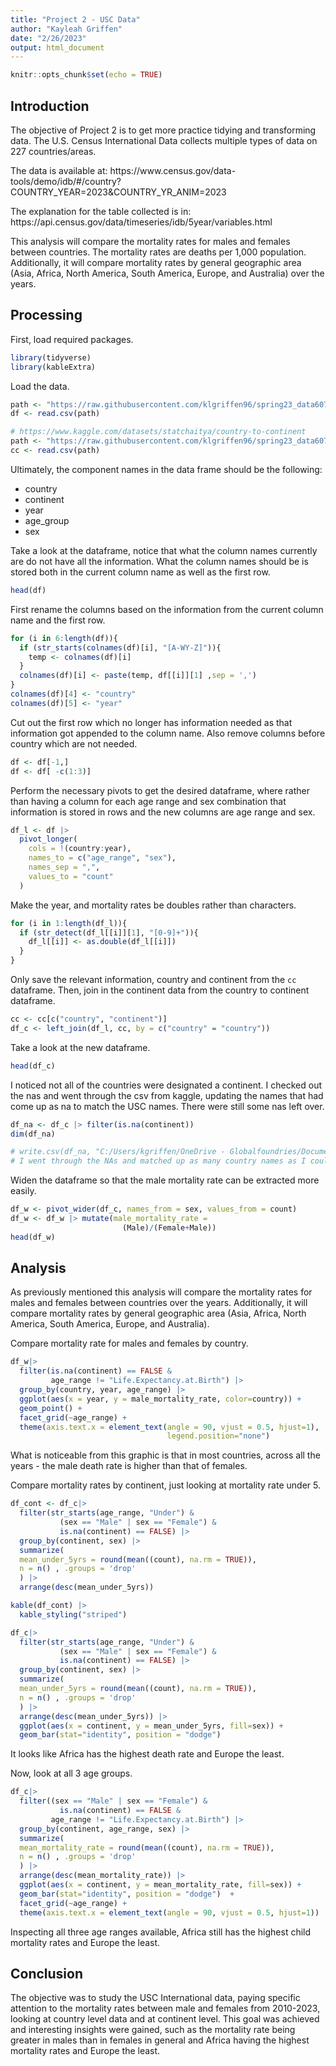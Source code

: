 ---
title: "Project 2 - USC Data"
author: "Kayleah Griffen"
date: "2/26/2023"
output: html_document
---

```{r setup, include=FALSE}
knitr::opts_chunk$set(echo = TRUE)
```

## Introduction

The objective of Project 2 is to get more practice tidying and transforming data. The U.S. Census International Data collects multiple types of data on 227 countries/areas. 

The data  is available at:
https://www.census.gov/data-tools/demo/idb/#/country?COUNTRY_YEAR=2023&COUNTRY_YR_ANIM=2023

The explanation for the table collected is in:
https://api.census.gov/data/timeseries/idb/5year/variables.html

This analysis will compare the mortality rates for males and females between countries. The mortality rates are deaths per 1,000 population. Additionally, it will compare mortality rates by general geographic area (Asia, Africa, North America, South America, Europe, and Australia) over the years.

## Processing

First, load required packages.

```{r, warning=FALSE, message=FALSE}
library(tidyverse)
library(kableExtra)
```

Load the data.

```{r}
path <- "https://raw.githubusercontent.com/klgriffen96/spring23_data607_proj2/main/usc_international_mortality_2010_23.csv"
df <- read.csv(path)

# https://www.kaggle.com/datasets/statchaitya/country-to-continent
path <- "https://raw.githubusercontent.com/klgriffen96/spring23_data607_proj2/main/countryContinent.csv"
cc <- read.csv(path)
```

Ultimately, the component names in the data frame should be the following: 

- country
- continent 
- year
- age_group
- sex

Take a look at the dataframe, notice that what the column names currently are do not have all the information. What the column names should be is stored both in the current column name as well as the first row.
```{r}
head(df)

```

First rename the columns based on the information from the current column name and the first row.

```{r}
for (i in 6:length(df)){
  if (str_starts(colnames(df)[i], "[A-WY-Z]")){
    temp <- colnames(df)[i]
  }
  colnames(df)[i] <- paste(temp, df[[i]][1] ,sep = ',')
}
colnames(df)[4] <- "country"
colnames(df)[5] <- "year"
```

Cut out the first row which no longer has information needed as that information got appended to the column name. Also remove columns before country which are not needed.

```{r}
df <- df[-1,]
df <- df[ -c(1:3)]
```

Perform the necessary pivots to get the desired dataframe, where rather than having a column for each age range and sex combination that information is stored in rows and the new columns are age range and sex.

```{r}
df_l <- df |> 
  pivot_longer(
    cols = !(country:year),
    names_to = c("age_range", "sex"), 
    names_sep = ",",
    values_to = "count"
  )
```

Make the year, and mortality rates be doubles rather than characters.
```{r}
for (i in 1:length(df_l)){
  if (str_detect(df_l[[i]][1], "[0-9]+")){
    df_l[[i]] <- as.double(df_l[[i]])
  }
}
```

Only save the relevant information, country and continent from the `cc` dataframe. Then, join in the continent data from the country to continent dataframe.

```{r}
cc <- cc[c("country", "continent")]
df_c <- left_join(df_l, cc, by = c("country" = "country"))
```

Take a look at the new dataframe.

```{r}
head(df_c)
```

I noticed not all of the countries were designated a continent. I checked out the nas and went through the csv from kaggle, updating the names that had come up as na to match the USC names. There were still some nas left over.

```{r}
df_na <- df_c |> filter(is.na(continent))
dim(df_na)

# write.csv(df_na, "C:/Users/kgriffen/OneDrive - Globalfoundries/Documents/Data_science/na.csv")
# I went through the NAs and matched up as many country names as I could. Got NAs down to 1000ish from 6000
```

Widen the dataframe so that the male mortality rate can be extracted more easily.

```{r}
df_w <- pivot_wider(df_c, names_from = sex, values_from = count)
df_w <- df_w |> mutate(male_mortality_rate = 
                         (Male)/(Female+Male))
head(df_w)
```

## Analysis

As previously mentioned this analysis will compare the mortality rates for males and females between countries over the years. Additionally, it will compare mortality rates by general geographic area (Asia, Africa, North America, South America, Europe, and Australia). 

Compare mortality rate for males and females by country.

```{r, warning=FALSE}
df_w|>
  filter(is.na(continent) == FALSE &
         age_range != "Life.Expectancy.at.Birth") |>
  group_by(country, year, age_range) |> 
  ggplot(aes(x = year, y = male_mortality_rate, color=country)) +
  geom_point() +
  facet_grid(~age_range) + 
  theme(axis.text.x = element_text(angle = 90, vjust = 0.5, hjust=1), 
                                   legend.position="none")
```

What is noticeable from this graphic is that in most countries, across all the years - the male death rate is higher than that of females.

Compare mortality rates by continent, just looking at mortality rate under 5. 

```{r}
df_cont <- df_c|>
  filter(str_starts(age_range, "Under") & 
           (sex == "Male" | sex == "Female") &
           is.na(continent) == FALSE) |>
  group_by(continent, sex) |> 
  summarize(
  mean_under_5yrs = round(mean((count), na.rm = TRUE)), 
  n = n() , .groups = 'drop'
  ) |>
  arrange(desc(mean_under_5yrs))

kable(df_cont) |>
  kable_styling("striped")
```

```{r}
df_c|>
  filter(str_starts(age_range, "Under") & 
           (sex == "Male" | sex == "Female") &
           is.na(continent) == FALSE) |>
  group_by(continent, sex) |> 
  summarize(
  mean_under_5yrs = round(mean((count), na.rm = TRUE)), 
  n = n() , .groups = 'drop'
  ) |>
  arrange(desc(mean_under_5yrs)) |>
  ggplot(aes(x = continent, y = mean_under_5yrs, fill=sex)) +
  geom_bar(stat="identity", position = "dodge") 
```

It looks like Africa has the highest death rate and Europe the least.

Now, look at all 3 age groups.

```{r}

df_c|>
  filter((sex == "Male" | sex == "Female") &
           is.na(continent) == FALSE &
         age_range != "Life.Expectancy.at.Birth") |>
  group_by(continent, age_range, sex) |> 
  summarize(
  mean_mortality_rate = round(mean((count), na.rm = TRUE)), 
  n = n() , .groups = 'drop'
  ) |>
  arrange(desc(mean_mortality_rate)) |>
  ggplot(aes(x = continent, y = mean_mortality_rate, fill=sex)) +
  geom_bar(stat="identity", position = "dodge")  +
  facet_grid(~age_range) + 
  theme(axis.text.x = element_text(angle = 90, vjust = 0.5, hjust=1))
```

Inspecting all three age ranges available, Africa still has the highest child mortality rates and Europe the least.


## Conclusion

The objective was to study the USC International data, paying specific attention to the mortality rates between male and females from 2010-2023, looking at country level data and at continent level. This goal was achieved and interesting insights were gained, such as the mortality rate being greater in males than in females in general and Africa having the highest mortality rates and Europe the least.
